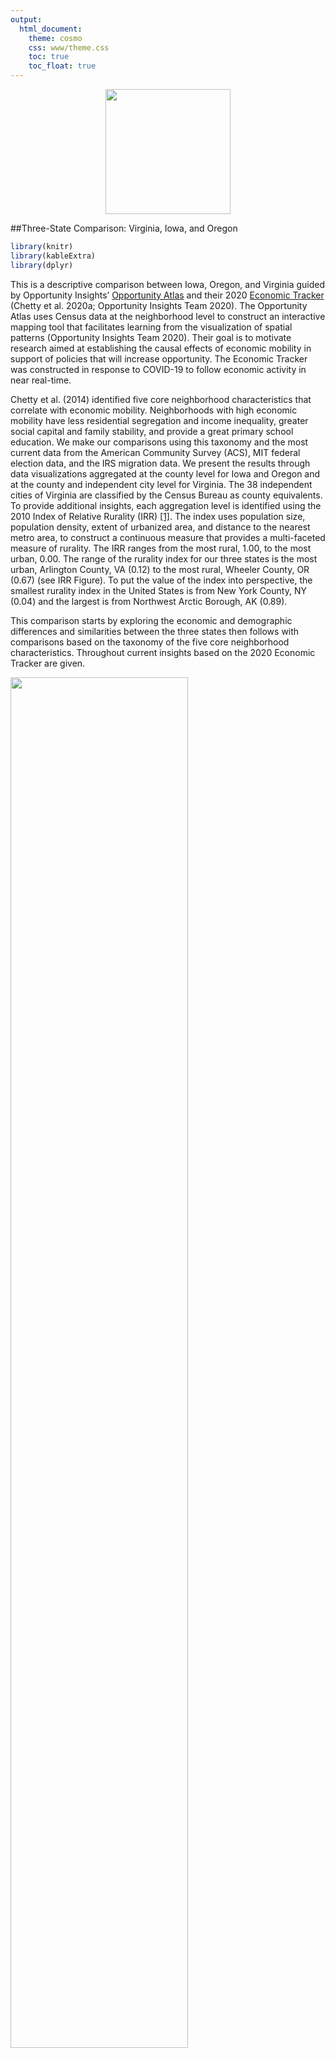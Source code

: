 ```yaml
---
output: 
  html_document:
    theme: cosmo
    css: www/theme.css
    toc: true
    toc_float: true
---
```

<center>
<a href = https://datascienceforthepublicgood.com/economic-mobility>
<img src="www/AEMLogoGatesColorsBlack-11.png" width="200">
</a>
</center>

##Three-State Comparison: Virginia, Iowa, and Oregon

```r
library(knitr)
library(kableExtra)
library(dplyr)
```


This is a descriptive comparison between Iowa, Oregon, and Virginia guided by Opportunity Insights’ [Opportunity Atlas](https://opportunityatlas.org/) and their 2020 [Economic Tracker](https://tracktherecovery.org/) (Chetty et al. 2020a; Opportunity Insights Team 2020). The Opportunity Atlas uses Census data at the neighborhood level to construct an interactive mapping tool that facilitates learning from the visualization of spatial patterns (Opportunity Insights Team 2020). Their goal is to motivate research aimed at establishing the causal effects of economic mobility in support of policies that will increase opportunity. The Economic Tracker was constructed in response to COVID-19 to follow economic activity in near real-time.

Chetty et al. (2014) identified five core neighborhood characteristics that correlate with economic mobility. Neighborhoods with high economic mobility have less residential segregation and income inequality, greater social capital and family stability, and provide a great primary school education. We make our comparisons using this taxonomy and the most current data from the American Community Survey (ACS), MIT federal election data, and the IRS migration data. We present the results through data visualizations aggregated at the county level for Iowa and Oregon and at the county and independent city level for Virginia. The 38 independent cities of Virginia are classified by the Census Bureau as county equivalents. To provide additional insights, each aggregation level is identified using the 2010 Index of Relative Rurality (IRR) <span id="ref1a">[[1]](#ref1)</span>. The index uses population size, population density, extent of urbanized area, and distance to the nearest metro area, to construct a continuous measure that provides a multi-faceted measure of rurality. The IRR ranges from the most rural, 1.00, to the most urban, 0.00. The range of the rurality index for our three states is the most urban, Arlington County, VA (0.12) to the most rural, Wheeler County, OR (0.67) (see IRR Figure). To put the value of the index into perspective, the smallest rurality index in the United States is from New York County, NY (0.04) and the largest is from Northwest Arctic Borough, AK (0.89).

This comparison starts by exploring the economic and demographic differences and similarities between the three states then follows with comparisons based on the taxonomy of the five core neighborhood characteristics. Throughout current insights based on the 2020 Economic Tracker are given.

<div align="center">
![](www/fig1_copy.png){ width=75% }
</div>

### Economic Comparison

Despite the obvious geographic differences between the three states – two are coastal, one in the east the other in the west, and one in the middle – Iowa, Oregon, and Virginia provide very different avenues of opportunity for their residents. The three states have very different economies and therefore somewhat distinct avenues for economic mobility. While Iowa’s economy is often assumed to be mostly agricultural, Iowa’s most prominent industries are manufacturing, healthcare, retail, and education (Statistical Atlas 2020a). In 2010, Iowa was considered to be one of the most friendly states to do business in (CNBC 2010), but the state has seen significant declines over the past decade - driven by a depleting workforce (see Migration Figure), a “brain drain” of young college-educated residents (Carr and Kefalas 2009), and a higher cost of doing business (CNBC 2019). Today Iowa’s manufacturing sector consists mainly of processed foods from Heinz, General Mills, Quaker Oats, Tyson Foods, and ConAgra Foods. The state industrial outputs include machinery, electric equipment, chemical products, publishing, and primary metals. Traditionally Iowa also has a rich business sector, including companies that focus on finance, insurance, healthcare, and energy like wind and ethanol. This diverse economy likely explains why Iowa fared so well in most of the O[pportunity Atlas](https://www.opportunityatlas.org/) assessments from 2010 data (Chetty et al. 2014, Opportunity Insights Team 2020). Iowa children who grew up in low income households (lower quartile), had more adults living in Iowa in 2014-2015 with incomes in the higher quintile than their counterparts in Oregon and Virginia. 

Unlike Iowa, Virginia has maintained its reputation as a friendly business state over the past decade (CNBC 2019). However, when we look more closely, Virginia is really a story of two states. On the one hand, northeastern Virginia is a center of government, healthcare, finance, and tech (Statistical Atlas 2020c). Virginia has the highest defense spending of any state per capita and contains about 170,000 government jobs, including federal agencies like the National Science Foundation, Central Intelligence Agency, and Department of Defense (Maciag 2017). Northeast Virginia is also seen by many as an emerging “Silicon Valley of the East” (Gregg 2018), largely because of its proximity to Washington D.C. and major infrastructural advantages; in fact, some officials suggest that the majority of the internet runs through northern Virginia (Bacque 2019; Malecki 2002). On the other hand, southwest Virginia has historical roots in a number of declining industries, including agriculture, manufacturing, coal mining, and railroads. While Virginia has roughly 334,000 ag jobs linked to tobacco, apples, grapes, peanuts, tomatoes, turkeys and broilers (Weldon Cooper 2017), this industry has waned in recent years. Moreover, many of the major cities in Virginia, including Blacksburg, Roanoke, Lynchburg, Richmond, and Norfolk have extremely low rates of economic mobility (see [The Opportunity Atlas](https://www.opportunityatlas.org/)), as these cities have become increasingly dependent on educational institutions and the service industry for jobs. Despite the state being attractive to top businesses, Virginia is the worst state for workers’ rights  <span id="ref2a">[[2]](#ref2)</span>  – suggesting that growing income inequality is a chasm mostly affecting the Virginian working class. Employment and agricultural land use have waned over the past two decades (Rephann 2017). 

While Oregon’s economy was traditionally based on agriculture and forestry, the state has also shifted more toward manufacturing, service, and technology (Statistical Atlas 2020b). Today Oregon’s agricultural industry is predicated on blueberries, almonds, hazelnuts, wine/grapes, cattle, dairy, sheep, poultry, fishing, as well as the timber and forestry industry (Oregon AIC 2020). Despite this industry declining over the past two decades (Oregon Employment Department 2019), it does not seem that the areas with the lowest economic mobility directly coincide with the areas impacted hardest by loss of private sector jobs in timber (Opportunity Insights Team 2020). This is likely due to the state becoming more economically diverse over the past 20 years. For example, Oregon is also known for tourism (mainly in Portland), tech (i.e. Silicon Forest), healthcare (e.g. Cambia and Kaiser) as well as being home to corporate headquarters for several major clothing, steel, and manufacturing companies. Importantly, Oregon has no sales tax, has low corporate taxes, and relies mostly on personal income - making it more appealing to several high-profile businesses (Oregon.gov 2020). As a result of these factors, Oregon has seen the sixth most economic growth of all states since 2001 (Hauser and Ordonez 2019).

### Demographic Comparison

Of the three states, Virginia has the largest population, 8,535,539 and the smallest total area, 42,774.93 square miles. Virginia’s population has grown 6.7 percent from 2010; Oregon has had the largest population increase from 2010, 10.1 percent, and Iowa the smallest 3.6 percent.

```r
table1 <- data.frame(State = c("Iowa", "Oregon", "Virginia"), 
                     `Population 2010`= c("3,046,871", "3,831,079", "8,001,049"), 
                     `Population 2019` = c("3,155,070", "4,217,737", "8,535,519"), 
                     `Total Area Sq. Miles` = c("56,272.81", "98,378.54", "42,774.93"))

knitr::kable(table1, caption = "TABLE 1: Population Change 2010 to 2019", 
             col.names = c("State", "Population 2010", "Population 2019", "Total Area Sq. Miles")) %>%
    kable_styling(bootstrap_options = c("striped", "hover"), full_width = F, position = "center") %>%
   footnote(general = "Census Quick Fact https://www.census.gov/quickfacts/fact/table/IA,VA,OR/RHI12521",
           general_title = "",
           footnote_as_chunk = T
           )
  

```


With regard to changes in the age distribution from 2010 to 2019, the age groups with the largest increase (65 to 74 years) and loss (45 to 54 years) are the same for the three states: Iowa +33.78 percent / -20.83 percent, Oregon +46.05 percent / -14.18 percent, and Virginia +37.68 percent / -15.23 percent (1-YR ACS Estimates Table CP05).

These changes can be summarized with the dependency ratio, the ratio of the dependent age population, young (0-17) and old (≥65), to the working age population (18 to 64). The dependency ratio captures the relation between the number of people who aren’t of working age and the number of people who are; the relation between the number of people who pay little or no taxes and the people who pay taxes. The higher the ratio, the greater the burden of support on working people and governments to support the infrastructure that serves the young and the elderly. Low dependency ratios, under appropriate conditions, could promote economic growth.  High dependency ratios may translate into increasing government expenditures towards education, healthcare, and pensions. 

The age dependency ratio can be partitioned into a child dependency ratio and an old-age dependency ratio. The trend in the U.S. since 2000 has been a decrease in the child dependency ratio and an increase in the old-age ratio, this is also seen across the three states.

```r
table2 <- data.frame(State = c(rep("Iowa", 3), rep("Oregon", 3), rep("Virginia", 3), rep("United States", 3)), 
              `Dependency Ratio` = rep(c("Child", "Old-age", "Age=Child+Old-age"),4),
              `2000` = c(41.8, 24.8, 66.6, 39.6, 20.5, 60.1, 38.2, 17.4, 55.6, 41.5, 20.1, 61.6),
              `2010` = c(39.2, 24.2, 63.4, 36.1, 21.2, 57.3, 36.3, 18.3, 54.6, 38.7, 20.3, 59.0),
              `2018` = c(38.6, 27.2, 65.8, 34.3, 27.0, 61.3, 35.1, 23.1, 58.2, 36.8, 24.6, 61.4)

              )

knitr::kable(table2, caption = "TABLE 2: Age, Child, and Old-age Dependency Ratios over Time by State and United States", 
             col.names = c("State", "Dependency Ratio", "2000", "2010", "2018")) %>%
    kable_styling(bootstrap_options = c("striped", "hover"), full_width = F, position = "center") %>%
    collapse_rows(columns = 1, valign = "top") %>%
   footnote(general = "5-YR ACS 2018 Table S0101: https://data.census.gov/cedsci",
           general_title = "",
           footnote_as_chunk = T
           )
```

Box plots display both ratios by county/city where the IRR is also plotted to evaluate rurality trends. The majority of county/city old-age dependency ratios for the three states is higher than the U.S. rate (dashed horizontal line). The rate in Virginia is lower in more urban counties/cities an indication of a larger working-class population (olive filled circles). Across all three states the old-age dependency ratios in the upper quartile are located in more rural areas. The child dependency ratios are higher than the old-age ratios in all three states and indication there are more children than dependents; but where the difference was approximately two-fold in 2000 it is now less than one and a half. In Virginia the child dependency ratio is lower in more rural areas but this is does not appear to be the case in Iowa and Oregon.

  | 
- | - 
![alt](www/fig2.png) | ![alt](www/fig3.png)

### Core Neighborhood Characteristics
This section explores some of the neighborhood characteristics identified in Chetty et al. (2014) that impact economic mobility: residential segregation, income inequality, social capital, family stability, and primary school education.

### Income Inequality 
To understand inequality, scholars typically account for disparities in both income and wealth. Income corresponds to the flow of resources such as income from one’s labor. In contrast, wealth refers to the stock of existing economic resources one has access to including land, capital, company shares, and inheritances (Saez 2017). While both, income and wealth, disparities have increased on the national level since the 1970s (Pew 2019; Saez and Zucman 2016), our main focus here is income inequality. Nationally, the average American’s income has increased between the median and 90th percentile of earners, but wages have stagnated for those in the bottom 50 percent (Piketty et al. 2017). While the US has the highest levels of income inequality among G7 countries, there are also a number of geographic and sociodemographic factors that contribute more strongly to existing disparities across various regions of the US (Manduca 2019; Pew 2019). 

Income inequality has increased in Iowa, Oregon, and Virginia over the past decade. From 2010 to 2018, the Gini coefficient increased 3.5 percent in Iowa (0.427 to 0.442), 3.4 percent in Oregon (0.446 to 0.461), and 2.4 percent in Virginia (0.457 to 0.468). While Iowa was still one of the six most equitable states in 2018, Virginia is ranked 23rd and Oregon is ranked 30th – neither of which have changed much from 2010. The Gini Figure shows, that most counties and cities that have a statistically significant (p-value < 0.10) change in income inequality from 2010 to 2018 are experiencing greater inequality. In Virginia, the counties with the highest levels of inequality are Dickenson (0.580), Charles City (0.545), Richmond City (0.538), Radford City (0.524), Williamsburg City (0.518) and Charlottesville City (0.517). The counties with the greatest income inequality in Iowa are Appanoose (0.513), Jefferson (0.502), Johnson (0.493), Crawford (0.488), and Emmet (0.474) and in Oregon the counties are Marion (0.431), Jackson (0.466), Grant (0.429) Jefferson (0.413), and Clackamas (0.446). 
<div align="center">
![](www/fig4_copy.png)
</div>

This growth in inequality is at least in part due to the resonating effects of deindustrialization, which moved rural manufacturing jobs to overseas locations – shifting most remaining jobs to the service sector and leaving millions without work altogether (Alderson 1999; Kollmeyer 2009). As a result, rural areas have experienced “brain drain” where highly-educated youth now leave to live near major metropolitan areas to work in the tech and knowledge sectors (Carr and Kefalas 2009; Moretti 2012). This geographic divergence in access to resources shapes social and political cohesion across the country, as residents see themselves as having less and less in common with each other (Beramendi 2012). Moreover, low wages have had a disproportionate impact on racial and ethnic minorities (Akee et al. 2020; Chetty et al. 2020; Manduca 2018), inhibiting historically marginalized, especially Black, communities’ capacity to accrue wealth over the course of the 20th century (Rothstein 2018: 153-176; Chetty et al. 2020; Manduca 2018).

<div align="center">
![](www/fig5_copy.png){ width=75% }

![](www/fig6.png){ width=70% }
</div>

Not only does Virginia have the largest number of counties/cities moving toward greater income inequality, they are the only one of the three states with counties/cities in persistent poverty. As defined by the Congressional Research Service (CRS) <span id="ref3a">[[3]](#ref3)</span>, persistent poverty exists in “…counties that have had poverty rates of 20 percent or more for the past 30 years, as measured by the 1980, 1990, and 2000 decennial censuses.”  In 2019, the CRS updated their persistent poverty estimates using the poverty rates from the 1990 and 2000 census and the poverty rates from the Small Area Income and Poverty Estimates program. Five counties in southwestern Virginia, Buchanan, Dickenson, Lee, Montgomery, and Wise have experienced poverty rates between 20.0 and 28.7 percent since 1990. These are also counties that have seen high rates of negative migration due to a loss of jobs in the energy sector (see Migration Figure) and are projected to lose an additional 17,942 <span id="ref4a">[[4]](#ref4)</span> people through 2029. There are also seven independent cities Charlottesville, Franklin, Harrisonburg, Norton, Petersburg, Radford, and Richmond that have been in persistent poverty since 1990; in contrast, these areas are located in north and south-central Virginia. Like Virginia’s persistent poverty counties these independent cities are all experiencing high levels of out-migration.

COVID-19 is pushing income inequality even further. Since January 15th, 2020, employment rates among low wage workers in the lower quartile decreased by 10.9 percent in Iowa, 14.7 percent in Virginia, and 28.3 percent in Oregon. In contrast, employment rates among workers in the upper quartile increased by 5 percent in Iowa, and are only down 0.1 percent in Virginia and 2.1 percent in Oregon. (as of August 1st, 2020 [Economic Tracker](https://www.tracktherecovery.org/)). One of the key findings from the Opportunity Insights Economic Tracker is that the reduction in spending in the highest rent ZIP codes has led to nearly a 70 percent reduction in jobs among low wage workers compared to just a 30 percent reduction in the lowest rent ZIP codes.

### Segregation
Segregation refers to the systematic separation of people from different racial groups and socio-economic backgrounds into different neighborhoods (Glotzer 2020; Rothstein 2018; Taylor 2019). While racial segregation in the U.S. originated with Jim Crow laws implemented in the South, the practice spread to the rest of the U.S. via both local and federal policies as African Americans fled the South during the Great Migration of 1910-1970 (Galka 2016; Rothstein 2018). For example, [redlining](https://dsl.richmond.edu/panorama/redlining/#loc=5/39.1/-94.58), racially restrictive covenants, [urban renewal](https://dsl.richmond.edu/panorama/renewal/#view=0/0/1&viz=cartogram), economic disinvestment of inner cities, and [gentrification](https://www.urbandisplacement.org/map/pdx) have all impacted where communities of color have been able to live and work throughout the 20th century (Charles 2003; Glotzer 2020; Massey and Denton 1993; Rothstein 2018; Taylor 2019). More recently, highly segregated neighborhoods have led to new forms of capital investment that displace communities under the guise of gentrification, which disproportionately impacts people of color in major cities around the country (Lees et al. 2007), including [Portland, OR](https://www.urbandisplacement.org/map/pdx), [Richmond, VA](https://ncrc.org/gentrification-richmondva/), and [Des Moines, IA](https://storymaps.arcgis.com/stories/12a4f079ce494fbfabb1e77207ea0701). 

While some scholarly models do suggest that most Asian, Hispanic, and Black residents are willing to integrate into the same neighborhoods, a number of individual and structural factors reinforce the structure of racially segregated neighborhoods across the country (Charles 2003). In turn, segregation hinders economic mobility, especially for Black residents, because the most intensely segregated areas also tend to have higher levels of concentrated poverty, leading to higher rates of joblessness, out-of-wedlock births, school dropouts, crime, lower wages, and poorer health outcomes (Cutler & Glaeser 1997; Jargowsky 1996; Krivo & Peterson 1996; Massey & Denton 1993; Williams and Collins 2017; Wilson 1987). 

<div align="center">
![](www/fig7.png){ width=75% }
</div>

As a result of these historical factors, most major cities in the US, including in Iowa, Oregon, and Virginia, are segregated in some form today (see Cable 2013). Iowa and Oregon have relatively similar histories in terms of racial segregation. Although slavery was never legal in either state, both Iowa and Oregon are predominantly white (91 and 87 percent White respectively) and have only seen a 2-3 percent increase in their Black populations since 1900. While racial exclusion laws were repealed over 150 years ago in Iowa and nearly 100 years ago in Oregon, redlining and restrictive covenants blocked Black occupants from inhabiting in both states throughout much of the mid-to-late-20th century (Chennault et al. 2019; Landeck 2019; Mapping Inequality 2018; Smith 2018). Over the past decade, Oregon and Iowa have become slightly more diverse; both have seen a marginal rise in the number of Hispanic and Black residents from 2010 to 2018. 

Crawford, Buena Vista and Marshall are counties with the largest shifts in the proportion of non-white population, where the large increase is predominantly explained by the Hispanic population.  For instance, the Hispanic population in Marshalltown, went from a 12.6% in 2000 up to 29.9% in 2018, Denison city from 17.4% to 48.0% and Storm Lake city from 21.0% to 37.8% in the same period. The increase in the Hispanic population is a results of jobs in the largest meat packing plants in Iowa, run by Tyson Foods in Crawford and Buena Vista, and JBS Swift in Marshall. Wheeler and Morrow counties in Oregon experienced the largest changes in proportion of White-only population. The proportion of Hispanic population in the counties increased from almost 0 to 10% and from 30 to 36%, respectively between 2010 and 2018.  Agriculture and timber industries may have attracted workers into these areas.  Finally, Virginia experienced more changes in racial composition, that is, less proportion of Whites; with the largest changes in Emporia city (-9.7%), Manassas (-9.1%), Manassas Park (-9.5%), Colonial Heights, Loudoun (-7.4%), etc. Almost all the changes in population are explained by increases in Hispanics, except in Emporia city which had predominantly more Blacks and African Americans (+7.2%) and Loudoun with more Asian population (+3.8%).

```r
table3 <- data.frame(State = c("Iowa", "Oregon", "Virginia"), 
              PerHispanicorLatino10 = c(4.5, 11.2, 7.3),
              PerHispanicorLatino18 = c(5.8, 12.8, 9.2), 
              PerBlackorAfricanAmerican10 = c(2.7, 1.8, 19.5),
              PerBlackorAfricanAmerican18 = c(3.5, 1.9, 19.2)
              )

knitr::kable(table3, caption = "TABLE 3: Percentage of Black/African American and Hispanic/Latino Over Time by State", 
             col.names = c("State", "2010", "2018", "2010", "2018")) %>%
    kable_styling(bootstrap_options = c("striped", "hover"), full_width = F, position = "center") %>%
  add_header_above(c(" ", "Percentage Hispanic or Latino" = 2, "Percentage Black or African American" = 2)) %>%
  footnote(general = "5-YR ACS 2010 and 2018 Tables DP05 and B03001: https://data.census.gov/cedsci/",
           general_title = "",
           footnote_as_chunk = T
           )
```

In contrast, Virginia’s proximity to the South and its historical role in the Transatlantic Slave Trade means that the state has historically had a higher number of Black residents (Kendi 2017). While Black residents still make up about 19.2 percent of the Virginian population today, U.S. Census records indicate that there has been a ~16 percent decrease in the Black population since 1900. 

In our analyses, we looked at segregation using two indicators at the county level (see Figures), the fraction of non-Hispanic white residents and fraction of residents who commute more than 15 minutes. The figures show that Virginia is dramatically different than the other two states. Only a few counties in Iowa and Oregon have rates of non-Hispanic white residents below 0.75. This means, on average,  residents in these states are very unlikely to come in contact with other racial or ethnic groups. In contrast, Virginians are much less segregated. When we examined travel times, we see that Virginians typically have longer commute times than Iowans and Oregonians. While Iowa and Oregon are more rural, which could theoretically translate to traveling farther to go to work, only about half of residents travel more than 15 minutes to work. As results from our other dashboards show, Iowans with longer commutes tend to be clustered around the suburbs of Waterloo, Cedar Rapids, Iowa City, and Des Moines.

<div align="center">
![](www/fig8.png){ width=75% }
</div>

As mentioned previously, the Opportunity Insights [Economic Tracker](https://www.tracktherecovery.org/) established that high rent ZIP codes have had the highest percentage of low-income job losses (Opportunity Insights 2020). COVID-19 has made evident another consequence of income segregation - high rent ZIP codes have the high-income workers who are more likely to have jobs along with internet access that allow them to work from home. They may also have the income to have food and other necessities delivered, thus avoid the local business establishments that employ retail and service workers. 

### Family Structure

Family structure has long been a focal point of economic and sociological literature. Despite most Americans not thinking that family structure matters in today’s society (Thomas 2020), the combination of single-parent households, declining marriage rates, and rising divorce rates have recently been shown to thwart upward economic mobility (Chetty et al. 2014) and to increase downward mobility (Bloome 2017). Conceptually, family structure is complicated to measure and interpret, as families with different economic, racial, or cultural backgrounds have increasingly deviated from the nuclear structure that was prevalent in the U.S. for much of the 20th century (Cancian and Haskins 2014; Pew Research 2020). Today, single-parent households are more common because of high, albeit declining (Kennedy and Ruggles 2014), marriage and divorce rates (U.S. Census 2020), millennial parents being more willing to raise children out of wedlock (Barroso et al. 2020), and due to an increase in cohabitation – when partners live together without being married (Manning 2015). While these trends are general indicators that women have gained more autonomy in the marketplace, the lack of a joint-income and caretaker support can thwart economic opportunities and hinder the accumulation of wealth, leading to worse long-term outcomes for children and their parents (Amato 2000; Chetty et al. 2014; Hao 1996). These obstacles disproportionately effect different groups throughout the U.S. (e.g. Bloome 2014). Generally, Black families are much less likely to marry than other racial or ethnic groups (Barroso et al. 2020) but are also more likely to be negatively impacted by mass incarceration (Chung and Hepburn 2018; Western and Wildeman 2009) as well as the death of an immediately family member (Umberson et al. 2017). Immigration can also play a significant role in shaping family structure (Glick 2010), including due to the threat of deportation and precarious work conditions. Moreover, same-sex marriage was not legal prior to 2015, meaning that LGBTQ communities were not afforded the same legal and economic advantages as heterosexual families. Finally, those with less than a high school education are most likely to live in a single-parent household (Barroso et al. 2020). 

<div align="center">
![](www/fig9.png){ width=75% }
</div>

When looking at the comparisons between the three states, we see that Iowa has a slightly lower rate of children growing up in single-parent households. While Oregon and Virginia have similar averages on this outcome, Virginia has a much wider range with several counties having a majority of children growing up in single-parent households. Today, Virginia and Oregon have slightly higher marriage rates than Iowa - all of which come close to the national average (US Census Bureau 2020). On the other hand, Oregon has a much higher divorce rate than Iowa or Virginia, largely because the latter two states have seen significant declines in divorce rates over the past decades (US Census Bureau 2020). 

### K-12 School Systems
Chetty et al. (2014) also found that K-12 school systems, as measured using high school graduation rates and standardized test scores, influences economic mobility. In general, sociological and economic literature show that high-income parents are more likely than low-income students to raise highly educated children and that more highly-educated children tend to earn more income as adults (see Lareau 2011). Unfortunately, the disparity between these groups have become increasingly more inequitable in recent decades (Belley and Lochner 2007; Bloome et al. 2018; Ziol-Guest and Lee 2016). Yet, these patterns don’t just emerge at the individual level; they are embedded in broader social structures that re-produce inequality based on racial or economic background. Past work has found low income as well as Black and Hispanic students do worse on ACT and SAT tests relative to White and Asian students, but these studies suggest that standardized test scores are also less predictive for these groups (Mattern et al. 2016; Perry 2019). While similar inequities exist for high school graduation rates based on race and social class, these disparities have been declining over the past 15 years, especially for Black students (Geiger 2018; Ziol-Guest and Lee 2016). Past work has found low income as well as Black and Hispanic students do worse on ACT and SAT tests relative to  and Asian students, but these studies suggest that standardized test scores are also less predictive for these groups (Mattern et al. 2016; Perry 2019). While similar inequities exist for high school graduation rates based on race and social class, these disparities have been declining over the past 15 years, especially for Black students (Pew 2018). 

<div align="center">
![](www/fig10.png){ width=75% }
</div>

When we look at high school graduation rates across the three states, we see that Virginia has the highest totals followed closely by Iowa and more distantly by Oregon. Here, it seems that highly rural areas are more likely to pull the mean graduation rate down in Iowa and Oregon, suggesting that students in those areas may not see the value in finishing high school or getting a college degree. When comparing states on ACT test scores, Virginia (ranked 11th) is also markedly higher than Iowa (ranked 22nd) and Oregon (ranked 26th) (Kapelke-Dale 2020). On the other hand, Iowa ranks much higher (3rd) than Oregon (25th) or Virginia (27th) on SAT scores (World Population Review 2020). While the other factors generally align with economic mobility outcomes at the state level, trends in K-12 education seem to have changed quite a bit since 2010. 

When we look at high school graduation rates across the three states, we see that Virginia has the highest totals followed closely by Iowa and more distantly by Oregon. Here, it seems that highly rural areas are more likely to pull the mean graduation rate down in Iowa and Oregon, suggesting that students in those areas may not see the value in finishing high school or getting a college degree. When comparing states on ACT test scores, Virginia (ranked 11th) is also markedly higher than Iowa (ranked 22nd) and Oregon (ranked 26th) (Kapelke-Dale 2020). On the other hand, Iowa ranks much higher (3rd) than Oregon (25th) or Virginia (27th) on SAT scores (World Population Review 2020). While the other factors generally align with economic mobility outcomes at the state level, trends in K-12 education seem to have changed quite a bit since 2010. 

According to Opportunity Insights’ [Economic Tracker](https://www.tracktherecovery.org/) (Chetty et al. 2020), trends in total student progress in online math coursework are very different between the three states: 72 percent of the counties in Oregon use the curriculum, 52% in Iowa, and only 11 percent in Virginia. Unfortunately, any inferences are confounded by the fact data are limited to schools that use the hands-on instructional and digital learning curriculum from the nonprofit institution Zearn. In Oregon, the progress for all income levels is positive with an overall progress of 40.6 percent and even higher progress for low income students, 50.1 percent. For Iowa there is no progress in any income group, the total progress in online math coursework decreased by 47.9 percent.

### Social Capital

Social capital refers to how effective social groups function as a result of their shared sense of identity, group norms, values, trust, and cooperation. Social capital often includes both tangible (e.g. access to shared space, private property) and intangible (e.g. people, shared beliefs) assets that communities share to engage in collective action. One way to think about social capital is the number of other community members one is linked to in their social network (e.g. Borgatti et al. 1998). Alternatively, Putnam (2000) conceptualizes social capital as engagement social intercourse such as voting, serving on local committees, and working with political parties.  

<div align="center">
![](www/fig11.png){ width=75% }
</div>

While there are longstanding debates about the best ways to measure social capital (Grootaert and Bastelar 2002), Chetty et al. (2014) used a social capital index and religious affiliation to explore social capital in communities. Here, we use voter participation rates in the 2016 election. While participation in elections decreased by several points from the 2008 presidential election in Iowa (70.2 percent), Oregon (67.6 percent), and Virginia (68.7 percent), each state still had higher than average voter turnout in the 2016 presidential election with 63.4 percent of Iowans, 66.3 percent for Oregonians, and 68.2 percent for Virginians heading to the polls. As the figure shows, the range of voter turnout is much wider in Virginia than in Oregon and Iowa. Previous work has also shown that Iowa has more civic engagement on other outcomes as well. When analyzing various county level outcomes for social capital, Rupasingha and Goetz (2006) show that Iowa has the highest number of organizations per 1000 people (1.92) with Virginia (1.43) and Oregon (1.24) much lower on the list. Additionally, Iowa’s 2010 Census response rate (0.78) was higher than both Virginia (0.77) and Oregon (0.72). These differences may be shaped by a number of factors, including Iowa’s prominent position as an early caucus and perpetual swing state or that rural areas have generally done better in cultivating shared social capital among those that remain in the state. However, this may also be explained, at least in part, by the fact that Iowa has more older voters who tend to turn out at higher rates than younger people (File 2014). 



### Footnotes 

<div id = "ref1">[[1]](#ref1a) Waldorf, Brigitte, and Ayoung Kim. 2015. "Defining and Measuring Rurality in the US: From Typologies to Continuous Indices." Commissioned paper prepared for the National Academies of Sciences Workshop on Rationalizing Rural Classifications, April 2015, Washington, D.C. https://sites.nationalacademies.org/cs/groups/dbassesite/documents/webpage/dbasse_168031.pdf.
</div>

<div id = "ref2">[[2]](#ref2a) OXFAM The Best States to Work Index: A Guide to Labor Policies in the United States (2019) https://s3.amazonaws.com/oxfam-us/www/static/media/files/Best_States_to_Work_Index.pdf </div>

<div id = "ref3">[[3]](#ref3a) Congressional Research Service Report on The 10-20-30 Provision: Defining Persistent Poverty Counties (2019) https://fas.org/sgp/crs/misc/R45100.pdf
</div>

<div id = "ref4">[[4]](#ref4a) Virginia Growth and Opportunity Region One Growth and Diversification Plan (August 2019) https://govirginia.org/regions/one/
</div>

### References 

Akee, R., Jones, M. R., & Porter, S. R. (2019). Race matters: Income shares, income inequality, and income mobility for all US races. Demography, 56(3), 999-1021.

Alderson, A. S. (1999). Explaining deindustrialization: Globalization, failure, or success? American Sociological Review, 701-721. 

Bacque, P. (2019). Virginia power certifies West Creek as potential data center cite. Richmond Times-Dispatch. https://richmond.com/business/economy/va-power-certifies-west-creek-as-potential-data-center-site/article_f2d98326-32c9-52d1-8ecc-2f3416de0542.html 

Barroso, A., Parker, K., & Bennett, J. (2020). As Millennials Near 40, They’re Nearly Approaching Family Life Differently Than Previous Generations. Pew Research Center. https://www.pewsocialtrends.org/2020/05/27/as-millennials-near-40-theyre-approaching-family-life-differently-than-previous-generations/ 

Belley, P., & Lochner, L. (2007). The changing role of family income and ability in determining educational achievement. Journal of Human Capital, 1(1), 37-89. 

Beramendi, P. (2012). The Political Geography of Inequality: Regions and Redistribution. Cambridge University Press: Cambridge, UK. 

Bloome, D. (2014). Racial inequality trends and the intergenerational persistence of income and family structure. American Sociological Review, 79(6), 1196-1225.

Bloome, D. (2017). Childhood family structure and intergenerational income mobility in the United States. Demography, 54(2), 541-569. 

Bloome, D., Dyer, S., & Zhou, X. (2018). Educational inequality, educational expansion, and intergenerational income persistence in the United States. American Sociological Review, 83(6), 1215-1253. 

Borgatti, S. P., Jones, C., & Everett, M. G. (1998). Network measures of social capital. Connections, 21(2), 27-36.

Cable, D. (2013). The Racial Dot Map. University of Virginia Demographics Research Group. https://demographics.coopercenter.org/racial-dot-map

Cancian, M., & Haskins, R. (2014). Changes in family composition: Implications for income, poverty, and public policy. The ANNALS of the American Academy of Political and Social Science, 654(1), 31-47. 

Carr, P. J., & Kefalas, M. J. (2009). Hollowing Out the Middle: The Rural Brain Drain and What it Means for America. Beacon Press: Boston, MA.

Charles, C. Z. (2003). The dynamics of racial residential segregation. Annual Review of Sociology, 29(1), 167-207.

Chennault, C., Klavitter, L., & Sutton, L. (2019). Visceral Encounters: A Political Ecology of Urban Land, Food, and Housing in Dubuque, Iowa. Social Sciences, 8(4), 122.

Chetty, R., Hendren, N., Jones, M. R., & Porter, S. R. (2020a). Race and economic opportunity in the United States: An intergenerational perspective. The Quarterly Journal of Economics, 135(2), 711-783. 

Chetty, R., Friedman, J., Hendren, N., Stener, M., and Opportunity Insights Team. (2020b). Opportunity Insights Economic Tracker. https://tracktherecovery.org/

Chetty, R., Hendren, N., Kline, P., & Saez, E. (2014). Where is the land of opportunity? The geography of intergenerational mobility in the United States. The Quarterly Journal of Economics, 129(4), 1553-1623.

Chung, P. H., & Hepburn, P. (2018). Mass imprisonment and the extended family. Sociological Science, 5, 335-360.

CNBC. (2010). America’s Top States for Business – A CNBC Special Report: Overall Rankings – 2010. https://web.archive.org/web/20111226183123/http:/www.cnbc.com/id/37516043 

CNBC. (2019). America’s Top States for Business in 2019. https://www.cnbc.com/2019/07/10/americas-top-states-for-business-2019.html 

Cutler, D. M., & Glaeser, E. L. (1997). Are ghettos good or bad? The Quarterly Journal of Economics, 112(3), 827-872. 

File, R. (2014). Young-Adult Coting: An Analysis of Presidential Elections, 1964-2012. Current
Population Survey Reports, P20-572. United States Census Bureau. Washington, DC.

Galka, M. (2016). Visualizing the Great Migration – The Most Under-Reported Story of the 20th Century. Metrocosm. http://metrocosm.com/great-migration-visualization/ 

Geiger, A. (2018). 6 facts about America’s students. Pew Research Center. https://www.pewresearch.org/fact-tank/2018/09/07/6-facts-about-americas-students/ 

Glick, J. E. (2010). Connecting complex processes: A decade of research on immigrant families. Journal of Marriage and Family, 72(3), 498-515.

Glotzer, P. (2020). How the Suburbs Were Segregated: Developers and the Business of Exclusionary Housing, 1890–1960. Columbia University Press: New York, NY. 

Gregg, A. (2018). Silicon Valley Alternative. The Washington Post. https://www.washingtonpost.com/news/business/wp/2018/06/22/feature/forget-silicon-valley-the-dulles-tech-corridor-is-cultivating-companies-that-break-the-mold/

Grootaert, C., & Van Bastelar, T. (Eds.). (2002). Understanding and Measuring Social Capital: A Multi-Disciplinary Tool for Practitioners. The World Bank.

Hauser, D. & Ordonez, J. Oregon enjoys strong economic growth. Oregon Center for Public Policy. https://www.ocpp.org/2019/04/18/SWO-strong-economic-growth/ 

Hao, L. (1996). Family structure, private transfers, and the economic well-being of families with children. Social Forces, 75(1), 269-292.

Jargowsky, P. A. (1996). Take the money and run: Economic segregation in US metropolitan areas. American Sociological Review, 984-998.

Kapelke-Dale, R. (2020). Average ACT Scores by State – 2020 Update. Magoosh. https://magoosh.com/hs/act/act-scores/2020/average-act-scores-by-state/ 

Kendi, I. X. (2017). Stamped from the Beginning: The Definitive History of Racist Ideas in America. Random House: New York, NY.

Kollmeyer, C. (2009). Explaining deindustrialization: How affluence, productivity growth, and globalization diminish manufacturing employment. American Journal of Sociology, 114(6), 1644-1674.

Krivo, L. J., & Peterson, R. D. (1996). Extremely disadvantaged neighborhoods and urban crime. Social Forces, 75(2), 619-648.

Landeck, K. (2019). The Legacy of Redlining and Segregation on Des Moines, Iowa. Doctoral Dissertation, Iowa State University. https://lib.dr.iastate.edu/cgi/viewcontent.cgi?article=1347&context=creativecomponents 

Lareau, A. (2011). Unequal Childhoods: Class, Race, and Family Life. University of California Press: Berkeley, CA.

Lees, L., Slater, T., & Wyly, E. (2013). Gentrification. Routledge: Philadelphia, PA. 

Maciag, M. (2017). Federal Employees By State. Governing: The Future of States and Localities. https://www.governing.com/gov-data/federal-employees-workforce-numbers-by-state.html

Malecki, E. J. (2002). The economic geography of the Internet’s infrastructure. Economic geography, 78(4), 399-424.

Manduca, R. (2018). Income inequality and the persistence of racial economic disparities. Sociological Science, 5, 182.

Manduca, R. A. (2019). The contribution of national income inequality to regional economic divergence. Social Forces, 98(2), 622-648.

Manning, W. D. (2015). Cohabitation and child wellbeing. The Future of Children/Center for the Future of Children, the David and Lucile Packard Foundation, 25(2), 51.

Massey, D., & Denton, N. A. (1993). American Apartheid: Segregation and the Making of the Underclass. Harvard University Press: Cambridge, MA. 

Mattern, K., Radunzel, J., & Harmstron, M. (2016). ACT Composite Score by Family Income. ACT Research & Policy. 

Moretti, E. (2012). The New Geography of Jobs. Houghton Mifflin Harcourt: Boston, MA. 

Nelson, R., Madron, J., Ayers, N., et al. (2020). Mapping Inequality: Redlining in the New Deal America. University of Richmond’s Digital Scholarship Lab. https://dsl.richmond.edu/panorama/redlining/

Opportunity Insights Team. (2020). The Opportunity Atlas. https://www.opportunityatlas.org/ 

Oregon.gov. (2020). Sales Tax. Oregon Department of Revenue. https://www.oregon.gov/dor/pages/sales-tax.aspx

Oregon Agriculture in the Classroom Foundation. (2020). Grown in Oregon. Oregon Agriculture in the Classroom Foundation. https://oregonaitc.org/resources/oregon-resources/oregon-map/ 
 
Perry, A. (2019). Students need more than an SAT adversity score, they need a boost in wealth. Brookings Institute. https://www.brookings.edu/blog/the-avenue/2019/05/17/students-need-more-than-an-sat-adversity-score-they-need-a-boost-in-wealth/ 

Piketty, T., Saez, E., & Zucman, G. (2018). Distributional national accounts: methods and estimates for the United States. The Quarterly Journal of Economics, 133(2), 553-609.

Putnam, R. D. (2000). Bowling Alone: The Collapse and Revival of American Community. Simon and Schuster: New York, NY.

Rephann, R. (2017). The Economic Impact of Virginia’s Agriculture and Forest Industries. Weldon Cooper Center for Public Service. University of Virginia. https://ceps.coopercenter.org/publications/economic-impact-virginias-agriculture-and-forest-industries 

Rooney, B. (2019). Oregon’s Forestry and Logging Industry: From Planting to Harvest. State of Oregon Employment Department. https://www.qualityinfo.org/-/oregon-s-forestry-and-logging-industry-from-planting-to-harvest

Rothstein, R. (2017). The Color of Law: A Forgotten History of How Our Government Segregated America. Liveright Publishing: New York, NY.

Rupasingha, A., Goetz, S. J., & Freshwater, D. (2006). The production of social capital in US counties. The Journal of Socio-Economics, 35(1), 83-101.

Saez, E. (2017). Income and wealth inequality: Evidence and policy implications. Contemporary Economic Policy, 35(1), 7-25.

Schaeffer, K. (2020). 6 facts about economic inequality in the U.S. Pew Research Center. https://www.pewresearch.org/fact-tank/2020/02/07/6-facts-about-economic-inequality-in-the-u-s/ 

Smith, G. (2018). “Congenial Neighbors”: Restrictive Covenants and Residential Segregation in Portland, Oregon. Oregon Historical Quarterly, 119(3), 358-364.

Statistical Atlas. (2020a). Industries in Iowa. Statistical Atlas. https://statisticalatlas.com/state/Iowa/Industries 

Statistical Atlas. (2020b). Industries in Oregon. Statistical Atlas. https://statisticalatlas.com/state/Oregon/Industries 

Statistical Atlas. (2020c). Industries in Virginia. Statistical Atlas. https://statisticalatlas.com/state/Virginia/Industries

Taylor, K. Y. (2019). Race for Profit: How Banks and the Real Estate Industry Undermined Black Homeownership. UNC Press Books. 

Thomas, D. (2020). As family structures change in U.S., a growing share of Americans say it makes no difference. Pew Research Center. https://www.pewresearch.org/fact-tank/2020/04/10/as-family-structures-change-in-u-s-a-growing-share-of-americans-say-it-makes-no-difference/ 

Umberson, D., Olson, J. S., Crosnoe, R., Liu, H., Pudrovska, T., & Donnelly, R. (2017). Death of family members as an overlooked source of racial disadvantage in the United States. Proceedings of the National Academy of Sciences, 114(5), 915-920.

U.S. Census Bureau. (2020). U.S. Marriage and Divorce Rates by State. U.S. Census Bureau. https://www.census.gov/library/visualizations/interactive/marriage-divorce-rates-by-state.html 

Western, B., & Wildeman, C. (2009). The Black family and mass incarceration. The ANNALS of the American Academy of Political and Social Science, 621(1), 221-242.

Wilson, W. J. (1987). The Truly Disadvantaged: The Inner City, the Underclass, and Public Policy. University of Chicago Press: Chicago, IL.

Williams, D. R., & Collins, C. (2017). Racial residential segregation: A fundamental cause of racial disparities in health. Public Health Reports.

World Population Review. (2020). SAT Scores by State 2020. World Population Review. https://worldpopulationreview.com/state-rankings/sat-scores-by-state 

Ziol-Guest, K. M., & Lee, K. T. (2016). Parent income–based gaps in schooling: Cross-cohort trends in the NLSYs and the PSID. AERA Open, 2(2). 



